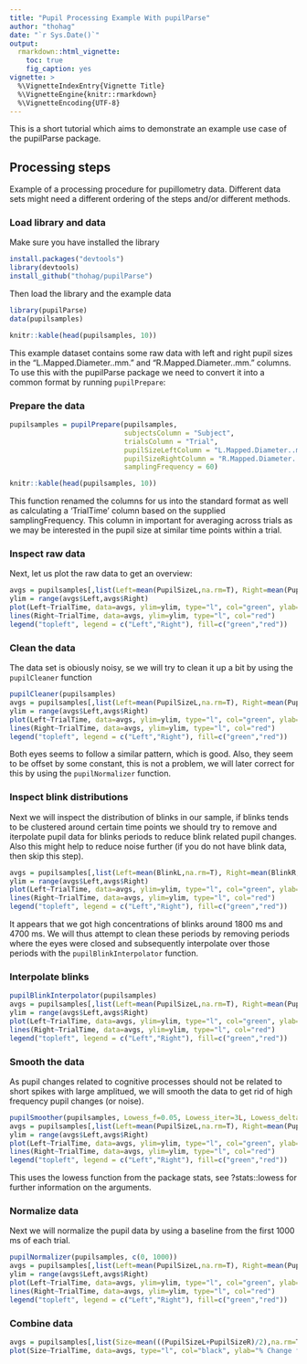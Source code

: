 ---
title: "Pupil Processing Example With pupilParse"
author: "thohag"
date: "`r Sys.Date()`"
output: 
  rmarkdown::html_vignette:
    toc: true
    fig_caption: yes
vignette: >
  %\VignetteIndexEntry{Vignette Title}
  %\VignetteEngine{knitr::rmarkdown}
  %\VignetteEncoding{UTF-8}
---

This is a short tutorial which aims to demonstrate an example use case of the pupilParse package.



## Processing steps {.tabset}

Example of a processing procedure for pupillometry data.
Different data sets might need a different ordering of the steps and/or different methods.

### Load library and data

Make sure you have installed the library

```{r eval=FALSE}
install.packages("devtools")
library(devtools)
install_github("thohag/pupilParse")
```

Then load the library and the example data

```{r}
library(pupilParse)
data(pupilsamples)
```
```{r, echo=FALSE, results='asis'}
knitr::kable(head(pupilsamples, 10))
```

This example dataset contains some raw data with left and right pupil sizes in the "L.Mapped.Diameter..mm." and "R.Mapped.Diameter..mm." columns.
To use this with the pupilParse package we need to convert it into a common format by running `pupilPrepare`:

### Prepare the data

```{r}
pupilsamples = pupilPrepare(pupilsamples,
                            subjectsColumn = "Subject",
                            trialsColumn = "Trial",
                            pupilSizeLeftColumn = "L.Mapped.Diameter..mm.",
                            pupilSizeRightColumn = "R.Mapped.Diameter..mm.",
                            samplingFrequency = 60)
```

```{r, echo=FALSE, results='asis'}
knitr::kable(head(pupilsamples, 10))
```

This function renamed the columns for us into the standard format as well as calculating a 'TrialTime' column based on the supplied samplingFrequency. This column in important for averaging across trials as we may be interested in the pupil size at similar time points within a trial.


### Inspect raw data

Next, let us plot the raw data to get an overview:

```{r, fig.width=7, fig.height=4, fig.cap = "Raw data"}
avgs = pupilsamples[,list(Left=mean(PupilSizeL,na.rm=T), Right=mean(PupilSizeR,na.rm=T)),by=TrialTime]
ylim = range(avgs$Left,avgs$Right)
plot(Left~TrialTime, data=avgs, ylim=ylim, type="l", col="green", ylab="Pupil size")
lines(Right~TrialTime, data=avgs, ylim=ylim, type="l", col="red")
legend("topleft", legend = c("Left","Right"), fill=c("green","red"))
```


### Clean the data

The data set is obiously noisy, se we will try to clean it up a bit by using the `pupilCleaner` function

```{r, fig.width=7, fig.height=4, fig.cap = "Cleaned data"}
pupilCleaner(pupilsamples)
avgs = pupilsamples[,list(Left=mean(PupilSizeL,na.rm=T), Right=mean(PupilSizeR,na.rm=T)),by=TrialTime]
ylim = range(avgs$Left,avgs$Right)
plot(Left~TrialTime, data=avgs, ylim=ylim, type="l", col="green", ylab="Pupil size")
lines(Right~TrialTime, data=avgs, ylim=ylim, type="l", col="red")
legend("topleft", legend = c("Left","Right"), fill=c("green","red"))
```

Both eyes seems to follow a similar pattern, which is good. Also, they seem to be offset by some constant, this is not a problem, we will later correct for this by using the `pupilNormalizer` function.


### Inspect blink distributions

Next we will inspect the distribution of blinks in our sample, if blinks tends to be clustered around certain time points we should try to remove and iterpolate pupil data for blinks periods to reduce blink related pupil changes. Also this might help to reduce noise further (if you do not have blink data, then skip this step).

```{r, fig.width=7, fig.height=4, fig.cap = "Distribution of blinks over time"}
avgs = pupilsamples[,list(Left=mean(BlinkL,na.rm=T), Right=mean(BlinkR,na.rm=T)),by=TrialTime]
ylim = range(avgs$Left,avgs$Right)
plot(Left~TrialTime, data=avgs, ylim=ylim, type="l", col="green", ylab="Blink Rate")
lines(Right~TrialTime, data=avgs, ylim=ylim, type="l", col="red")
legend("topleft", legend = c("Left","Right"), fill=c("green","red"))
```

It appears that we got high concentrations of blinks around 1800 ms and 4700 ms.
We will thus attempt to clean these periods by removing periods where the eyes were closed and subsequently interpolate over those periods with the `pupilBlinkInterpolator` function.


### Interpolate blinks

```{r, fig.width=7, fig.height=4,message=FALSE, fig.cap = "After blink interpolation"}
pupilBlinkInterpolator(pupilsamples)
avgs = pupilsamples[,list(Left=mean(PupilSizeL,na.rm=T), Right=mean(PupilSizeR,na.rm=T)),by=TrialTime]
ylim = range(avgs$Left,avgs$Right)
plot(Left~TrialTime, data=avgs, ylim=ylim, type="l", col="green", ylab="Pupil size")
lines(Right~TrialTime, data=avgs, ylim=ylim, type="l", col="red")
legend("topleft", legend = c("Left","Right"), fill=c("green","red"))
```

### Smooth the data

As pupil changes related to cognitive processes should not be related to short spikes with large amplitued,
we will smooth the data to get rid of high frequency pupil changes (or noise).

```{r, fig.width=7, fig.height=4,message=FALSE, fig.cap = "After applying some smoothing"}
pupilSmoother(pupilsamples, Lowess_f=0.05, Lowess_iter=3L, Lowess_delta=0.05)
avgs = pupilsamples[,list(Left=mean(PupilSizeL,na.rm=T), Right=mean(PupilSizeR,na.rm=T)),by=TrialTime]
ylim = range(avgs$Left,avgs$Right)
plot(Left~TrialTime, data=avgs, ylim=ylim, type="l", col="green", ylab="Pupil size")
lines(Right~TrialTime, data=avgs, ylim=ylim, type="l", col="red")
legend("topleft", legend = c("Left","Right"), fill=c("green","red"))
```

This uses the lowess function from the package stats, see ?stats::lowess for further information on the arguments.


### Normalize data

Next we will normalize the pupil data by using a baseline from the first 1000 ms of each trial.

```{r, fig.width=7, fig.height=4,message=FALSE, fig.cap = "Normalized data"}
pupilNormalizer(pupilsamples, c(0, 1000))
avgs = pupilsamples[,list(Left=mean(PupilSizeL,na.rm=T), Right=mean(PupilSizeR,na.rm=T)),by=TrialTime]
ylim = range(avgs$Left,avgs$Right)
plot(Left~TrialTime, data=avgs, ylim=ylim, type="l", col="green", ylab="% Change from baseline")
lines(Right~TrialTime, data=avgs, ylim=ylim, type="l", col="red")
legend("topleft", legend = c("Left","Right"), fill=c("green","red"))
```

### Combine data

```{r, fig.width=7, fig.height=4,message=FALSE, fig.cap = "Left and right eye combined"}
avgs = pupilsamples[,list(Size=mean(((PupilSizeL+PupilSizeR)/2),na.rm=T)),by=TrialTime]
plot(Size~TrialTime, data=avgs, type="l", col="black", ylab="% Change from baseline")
```

